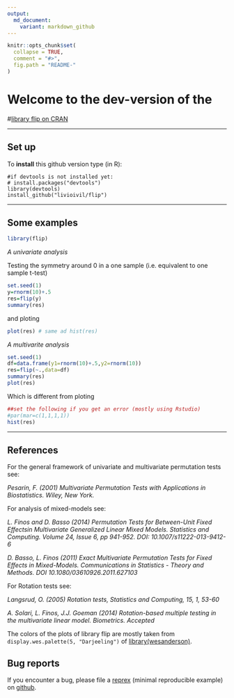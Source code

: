 ```yaml
---
output:
  md_document:
    variant: markdown_github
---
```


<!-- README.md is generated from README.Rmd. Please edit that file -->

```r
knitr::opts_chunk$set(
  collapse = TRUE,
  comment = "#>",
  fig.path = "README-"
)
```
# Welcome to the dev-version of the 

#[library flip on CRAN](http://cran.r-project.org/web/packages/flip/index.html)


* * *

## Set up

To **install** this github version type (in R):

    #if devtools is not installed yet: 
    # install.packages("devtools") 
    library(devtools)
    install_github("livioivil/flip")


* * *

## Some examples

```r
library(flip)
```

_A univariate analysis_

Testing the symmetry around 0 in a one sample (i.e. equivalent to one sample t-test) 
```r
set.seed(1)
y=rnorm(10)+.5
res=flip(y)
summary(res)
```
and ploting
```r
plot(res) # same ad hist(res)
```


_A multivarite analysis_
```r
set.seed(1)
df=data.frame(y1=rnorm(10)+.5,y2=rnorm(10))
res=flip(~.,data=df)
summary(res)
plot(res) 
```

Which is different from ploting

```r
##set the following if you get an error (mostly using Rstudio)
#par(mar=c(1,1,1,1))
hist(res)
```


* * *

## References

For the general framework of univariate and multivariate permutation tests see: 

*Pesarin, F. (2001) Multivariate Permutation Tests with Applications in Biostatistics. Wiley, New York.*


For analysis of mixed-models see:

*L. Finos and D. Basso (2014) Permutation Tests for Between-Unit Fixed Effectsin Multivariate Generalized Linear Mixed Models. Statistics and Computing. Volume 24, Issue 6, pp 941-952. DOI: 10.1007/s11222-013-9412-6*

*D. Basso, L. Finos (2011) Exact Multivariate Permutation Tests for Fixed Effects in Mixed-Models. Communications in Statistics - Theory and Methods. DOI 10.1080/03610926.2011.627103*


For Rotation tests see: 

*Langsrud, O. (2005) Rotation tests, Statistics and Computing, 15, 1, 53-60*

*A. Solari, L. Finos, J.J. Goeman (2014) Rotation-based multiple testing in the multivariate linear model. Biometrics. Accepted*


The colors of the plots of library flip are mostly taken from `display.wes.palette(5, "Darjeeling")` of [library(wesanderson)](https://github.com/karthik/wesanderson).


## Bug reports
If you encounter a bug, please file a
[reprex](https://github.com/tidyverse/reprex) (minimal reproducible example)
on [github](https://github.com/livioivil/flip/issues).
